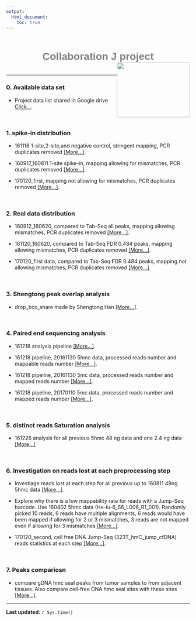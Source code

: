```yaml
---
output:
  html_document:
    toc: true
---
```


<h1 style="color:grey;font-family:arial; position:relative; top:15px;text-align:center;">Collaboration J project<img src="website_materials/research_website_logo.png"  style="float:right;width:200px;height:150px;"></h1>
<br>

***
### 0. **Available data set**

* Project data list shared in Google drive  [Click...](https://drive.google.com/open?id=1WesFCQTrFplnXRKCHmhqtm1529DHc5Sc2tX7GkRa_-U).

<br>

### 1. **spike-in distribution**

* 161116 1-site,2-site,and negative control, stringent mapping, PCR duplicates removed  [[More...]](./161120_161116_spike_in_data_plot_reads_distribution.html).

* 160917_160811 1-site spike-in, mapping allowing for mismatches, PCR duplicates removed  [[More...]](./160912_plot_reads_distribution_UMI_dedupped.html).

* 170120_first, mapping not allowing for mismatches, PCR duplicates removed  [[More...]](./170204_170120_first_batch_spike_in_plot_reads_distribution.html).

<br>

### 2. **Real data distribution**
* 160912_160620, compared to Tab-Seq all peaks, mapping allowing mismatches, PCR duplicates removed  [[More...]](./160912_plot_reads_distribution_UMI_dedupped.html).

* 161120_160620, compared to Tab-Seq FDR 0.484 peaks, mapping allowing mismatches, PCR duplicates removed  [[More...]](./161120_160620_data_plot_reads_distribution.html).

* 170120_first data, compared to Tab-Seq FDR 0.484 peaks, mapping not allowing mismatches, PCR duplicates removed  [[More...]](./170204_170120_first_batch_data_plot_reads_distribution.html).

<br>

### 3. **Shengtong peak overlap analysis**
* drop_box_share made by Shengtong Han  [[More...]](./JumpSeq_dropbox_shengtong.pdf).

<br>

### 4. **Paired end sequencing analysis**
* 161218 analysis pipeline  [[More...]](./161218_paired_end_reads_mapping_pipeline.html).

* 161218 pipeline, 20161130 5hmc data, processed reads number and mappable reads number  [[More...]](./161218_161130_paired_end_reads_statistics.html).

* 161218 pipeilne, 20161130 5mc data, processed reads number and mapped reads number  [[More...]](./161222_161130_5mc_paired_end_reads_statistics.html).

* 161218 pipeline, 20170110 5mc data, processed reads number and mapped reads number  [[More...]](./170115_170110_paired_end_reads_statistics.html).

<br>

### 5. **distinct reads Saturation analysis**
* 161226 analysis for all previous 5hmc 48 ng data and one 2.4 ng data  [[More...]](./161226_previous_5hmc_distinct_reads_saturation_analysis.html)

<br>

### 6. **Investigation on reads lost at each preprocessing step**
* Investiage reads lost at each step for all previous up to 160811 48ng 5hmc data  [[More...]](./170207_previous_5hmc_samples_reads_lost_at_each_preprocessing_step.html).

* Explore why there is a low mappability rate for reads with a Jump-Seq barcode. Use 160402 5hmc data (He-lu-6_S6_L006_R1_001). Randomly picked 10 reads, 6 reads have multiple alignments, 6 reads would have been mapped if allowing for 2 or 3 mismatches, 3 reads are not mapped even if allowing for 3 mismatches  [[More...]](./170210_investigate_low_mappability_issue.html).

* 170120_second, cell free DNA Jump-Seq (323T_hmC_jump_cfDNA) reads statistics at each step  [[More...]](./170210_20170120_second_human_cf_5hmc_samples_reads_lost_at_each_preprocessing_step.html).

<br>

### 7. Peaks compariosn
* compare gDNA hmc seal peaks from tumor samples to from adjacent tissues. Also compare cell-free DNA hmc seal sites with these sites [[More...]](./170210_20170120_second_human_cf_5hmc_samples_peak_comparison.html).


***

**Last updated:** `r Sys.time()`